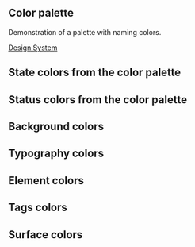 
<Meta
  title="Design/Colors"
  component={Palette}
/>


## Color palette

Demonstration of a palette with naming colors.

[Design System](https://www.figma.com/file/VI67fbmFGFm4fGJxnwQIpj/Colors-B2B?node-id=14927%3A4911)


<Story name="Palette">
    <Palette source={staticpalette} />
</Story>


## State colors from the color palette

<Story name="States">
    <ColorsSet sectionName={'statestatuses'} />
</Story>


## Status colors from the color palette

<Story name="Statuses">
    <ColorsSet sectionName={'criticalitystatuses'} />
</Story>


## Background colors

<Story name="Backgrounds">
    <ColorsSet sectionName={'bg'} />
</Story>


## Typography colors

<Story name="Text">
    <ColorsSet sectionName={'text-icons-elements'} />
</Story>

## Element colors

<Story name="Elements">
    <ColorsSet sectionName={'elements'} />
</Story>

## Tags colors

<Story name="Tags">
    <ColorsSet sectionName={'tags'} />
</Story>

## Surface colors

<Story name="Surface">
    <ColorsSet sectionName={'surface'} />
</Story>
